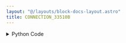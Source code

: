 ```yaml
---
layout: "@/layouts/block-docs-layout.astro"
title: CONNECTION_33510B
---
```



<PythonDocsDisplay docstring={docstring} />

<details>
<summary>Python Code</summary>
```python
from flojoy import VisaDevice, flojoy, DataContainer
from flojoy.connection_manager import DeviceConnectionManager
from typing import Optional
from qcodes.instrument_drivers.Keysight import Keysight33512B
from usb.core import USBError


@flojoy()
def CONNECTION_33510B(
    device: VisaDevice,
    default: Optional[DataContainer] = None,
) -> Optional[DataContainer]:
    """The CONNECTION_33510B node connects Flojoy to a 33510B function generator.

    The connection is made with the VISA address in the Flojoy UI.

    This node should also work with compatible Keysight 33XXX wavefunction
    generators (although they are untested).

    Parameters
    ----------
    device: VisaDevice
        The VISA address to connect to.

    Returns
    -------
    DataContainer
        Optional: None
    """

    try:
        ks = Keysight33512B(
            "ks",
            device.get_id(),
            visalib="@py",
            device_clear=False,
        )
    except USBError as err:
        raise Exception(
            "USB port error. Trying unplugging+replugging the port."
        ) from err

    DeviceConnectionManager.register_connection(device, ks)

    return None

```
[Find this Flojoy Block on GitHub](https://github.com/flojoy-ai/blocks/blob/main/blocks/IO/INSTRUMENTS/FUNCTION_GENERATORS/KEYSIGHT/33XXX/BASIC/CONNECTION_33510B/CONNECTION_33510B.py)
</details>

## Example

<GetHelpWidget />

<AppDisplay app={app} blockName="CONNECTION_33510B" client:visible />



